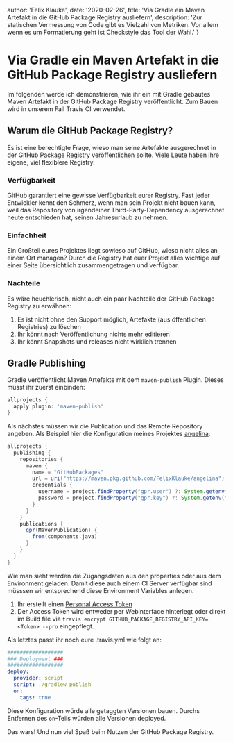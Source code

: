 
  author: 'Felix Klauke',
  date: '2020-02-26',
  title: 'Via Gradle ein Maven Artefakt in die GitHub Package Registry ausliefern',
  description: 'Zur statischen Vermessung von Code gibt es Vielzahl von Metriken. Vor allem wenn es um Formatierung geht ist Checkstyle das Tool der Wahl.'
}




# Via Gradle ein Maven Artefakt in die GitHub Package Registry ausliefern

Im folgenden werde ich demonstrieren, wie ihr ein mit Gradle gebautes Maven Artefakt in der GitHub Package Registry veröffentlicht. Zum Bauen wird in unserem Fall Travis CI verwendet.

## Warum die GitHub Package Registry?

Es ist eine berechtigte Frage, wieso man seine Artefakte ausgerechnet in der GitHub Package Registry veröffentlichen sollte. Viele Leute haben ihre eigene, viel flexiblere Registry.

### Verfügbarkeit

GitHub garantiert eine gewisse Verfügbarkeit eurer Registry. Fast jeder Entwickler kennt den Schmerz, wenn man sein Projekt nicht bauen kann, weil das Repository von irgendeiner Third-Party-Dependency ausgerechnet heute entschieden hat, seinen Jahresurlaub zu nehmen.

### Einfachheit

Ein Großteil eures Projektes liegt sowieso auf GitHub, wieso nicht alles an einem Ort managen? Durch die Registry hat euer Projekt alles wichtige auf einer Seite übersichtlich zusammengetragen und verfügbar.

### Nachteile

Es wäre heuchlerisch, nicht auch ein paar Nachteile der GitHub Package Registry zu erwähnen:
1. Es ist nicht ohne den Support möglich, Artefakte (aus öffentlichen Registries) zu löschen
2. Ihr könnt nach Veröffentlichung nichts mehr editieren
3. Ihr könnt Snapshots und releases nicht wirklich trennen

## Gradle Publishing

Gradle veröffentlicht Maven Artefakte mit dem `maven-publish` Plugin. Dieses müsst ihr zuerst einbinden:

```groovy
allprojects {
  apply plugin: 'maven-publish'
}
```

Als nächstes müssen wir die Publication und das Remote Repository angeben. Als Beispiel hier die Konfiguration meines Projektes [angelina](https://github.com/FelixKlauke/angelina):

```groovy
allprojects {
  publishing {
    repositories {
      maven {
        name = "GitHubPackages"
        url = uri("https://maven.pkg.github.com/FelixKlauke/angelina")
        credentials {
          username = project.findProperty("gpr.user") ?: System.getenv("GITHUB_PACKAGE_REGISTRY_USER")
          password = project.findProperty("gpr.key") ?: System.getenv("GITHUB_PACKAGE_REGISTRY_API_KEY")
        }
      }
    }
    publications {
      gpr(MavenPublication) {
        from(components.java)
      }
    }
  }
}
```

Wie man sieht werden die Zugangsdaten aus den properties oder aus dem Environment geladen. Damit diese auch einem CI Server verfügbar sind müsssen wir entsprechend diese Environment Variables anlegen.

1. Ihr erstellt einen [Personal Access Token](https://github.com/settings/tokens)
2. Der Access Token wird entweder per Webinterface hinterlegt oder direkt im Build file via `travis encrypt GITHUB_PACKAGE_REGISTRY_API_KEY=<Token> --pro` eingepflegt.

Als letztes passt ihr noch eure .travis.yml wie folgt an:

```yaml
##################
### Deployment ###
##################
deploy:
  provider: script
  script: ./gradlew publish
  on:
    tags: true
```

Diese Konfiguration würde alle getaggten Versionen bauen. Durchs Entfernen des `on`-Teils würden alle Versionen deployed.

Das wars! Und nun viel Spaß beim Nutzen der GitHub Package Registry.
